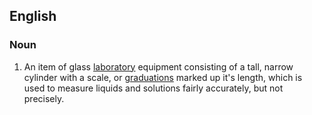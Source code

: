 ==English==
{{wikipedia}} 
===Noun===
{{en-noun|sg=[[graduated]] [[cylinder]]}}

# {{context|chemistry}} An item of glass [[laboratory]] equipment consisting of a tall, narrow cylinder with a scale, or [[graduations]] marked up it's length, which is used to measure liquids and solutions fairly accurately, but not precisely.